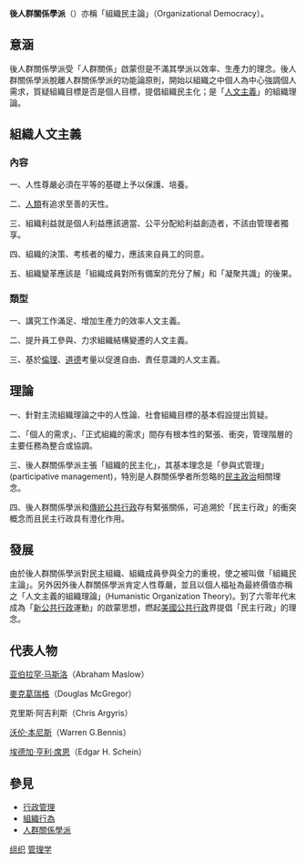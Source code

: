 {{Unreferenced|time=2021-04-27T06:45:03+00:00}}
'''後人群關係學派'''（{{lang-en|Later Human Relation}}）亦稱「組織民主論」（Organizational Democracy）。

==意涵==
後人群關係學派受「人群關係」啟蒙但是不滿其學派以效率、生產力的理念。後人群關係學派脫離人群關係學派的功能論原則，開始以組織之中個人為中心強調個人需求，質疑組織目標是否是個人目標，提倡組織民主化；是「[[人文主義|人文主義]]」的組織理論。
==組織人文主義==
===內容===
一、人性尊嚴必須在平等的基礎上予以保護、培養。

二、[[人類|人類]]有追求至善的天性。

三、組織利益就是個人利益應該適當、公平分配給利益創造者，不該由管理者獨享。

四、組織的決策、考核者的權力，應該來自員工的同意。

五、組織變革應該是「組織成員對所有備案的充分了解」和「凝聚共識」的後果。
===類型===
一、講究工作滿足、增加生產力的效率人文主義。

二、提升員工參與、力求組織結構變遷的人文主義。

三、基於[[倫理|倫理]]、[[道德|道德]]考量以促進自由、責任意識的人文主義。
==理論==
一、針對主流組織理論之中的人性論、社會組織目標的基本假設提出質疑。

二、「個人的需求」、「正式組織的需求」間存有根本性的緊張、衝突，管理階層的主要任務為整合或協調。

三、後人群關係學派主張「組織的民主化」，其基本理念是「參與式管理」(participative management)，特別是人群關係學者所忽略的[[民主政治|民主政治]]相關理念。

四、後人群關係學派和[[傳統|傳統]][[公共行政|公共行政]]存有緊張關係，可追溯於「民主行政」的衝突概念而且民主行政具有澄化作用。

==發展==
由於後人群關係學派對民主組織、組織成員參與全力的重視，使之被叫做「組織民主論」。另外因外後人群關係學派肯定人性尊嚴，並且以個人福祉為最終價值亦稱之「人文主義的組織理論」(Humanistic Organization Theory)。到了六零年代末成為「[[新公共行政|新公共行政]]運動」的啟蒙思想，燃起[[美國|美國]][[公共行政|公共行政]]界提倡「民主行政」的理念。
==代表人物==
[[亚伯拉罕·马斯洛|亚伯拉罕·马斯洛]]（Abraham Maslow）

[[道格拉斯·麦格雷戈|麥克葛瑞格]]（Douglas McGregor）

克里斯·阿吉利斯（Chris Argyris）

[[沃伦·本尼斯|沃伦·本尼斯]]（Warren G.Bennis）

[[埃德加·亨利·席恩|埃德加·亨利·席恩]]（Edgar H. Schein）

==參見==
* [[行政管理|行政管理]]
*[[組織行為學|組織行為]]
* [[人群關係學派|人群關係學派]]
[[Category:组织|]]
[[Category:管理学|]]